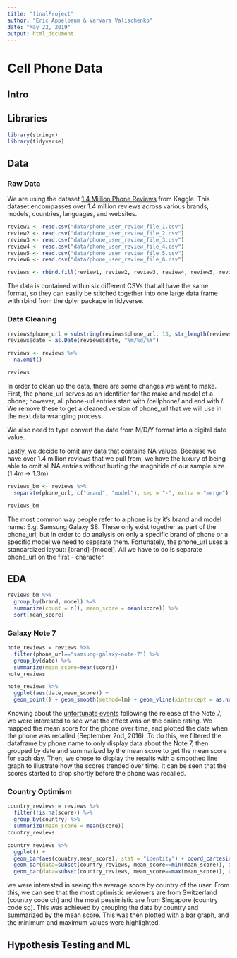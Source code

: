 ```yaml
---
title: "finalProject"
author: "Eric Appelbaum & Varvara Valischenko"
date: "May 22, 2019"
output: html_document
---
```


# Cell Phone Data

## Intro

## Libraries

```r
library(stringr)
library(tidyverse)
```

## Data

### Raw Data

We are using the dataset [1.4 Million Phone Reviews](https://www.kaggle.com/masaladata/14-million-cell-phone-reviews) from Kaggle. This dataset encompasses over 1.4 million reviews across various brands, models, countries, languages, and websites.

```r
review1 <- read.csv("data/phone_user_review_file_1.csv")
review2 <- read.csv("data/phone_user_review_file_2.csv")
review3 <- read.csv("data/phone_user_review_file_3.csv")
review4 <- read.csv("data/phone_user_review_file_4.csv")
review5 <- read.csv("data/phone_user_review_file_5.csv")
review6 <- read.csv("data/phone_user_review_file_6.csv")
```

```r
reviews <- rbind.fill(review1, review2, review3, review4, review5, review6)
```

The data is contained within six different CSVs that all have the same format, so they can easily be stitched together into one large data frame with rbind from the dplyr package in tidyverse.

### Data Cleaning

```r
reviews$phone_url = substring(reviews$phone_url, 13, str_length(reviews$phone_url)-1)
reviews$date = as.Date(reviews$date, "%m/%d/%Y")

reviews <- reviews %>%
  na.omit()

reviews
```

In order to clean up the data, there are some changes we want to make. First, the phone_url serves as an identifier for the make and model of a phone; however, all phone-url entries start with /cellphone/ and end with /. We remove these to get a cleaned version of phone_url that we will use in the next data wrangling process.

We also need to type convert the date from M/D/Y format into a digital date value.

Lastly, we decide to omit any data that contains NA values. Because we have over 1.4 million reviews that we pull from, we have the luxury of being able to omit all NA entries without hurting the magnitide of our sample size. (1.4m -> 1.3m)

```r
reviews_bm <- reviews %>%
  separate(phone_url, c("brand", "model"), sep = "-", extra = "merge")

reviews_bm
```

The most common way people refer to a phone is by it's brand and model name: E.g. Samsung Galaxy S8. These only exist together as part of the phone_url, but in order to do analysis on only a specific brand of phone or a specific model we need to separate them. Fortunately, the phone_url uses a standardized layout: [brand]-[model]. All we have to do is separate phone_url on the first - character.

## EDA

```r
reviews_bm %>%
  group_by(brand, model) %>%
  summarize(count = n(), mean_score = mean(score)) %>%
  sort(mean_score)
```

### Galaxy Note 7
```r

note_reviews = reviews %>%
  filter(phone_url=="samsung-galaxy-note-7") %>%
  group_by(date) %>%
  summarize(mean_score=mean(score))
note_reviews

note_reviews %>%
  ggplot(aes(date,mean_score)) +
  geom_point() + geom_smooth(method=lm) + geom_vline(xintercept = as.numeric(as.Date("2016-09-02")), color="red")

```
Knowing about the [unfortunate events](https://www.theverge.com/2016/9/2/12767670/samsung-galaxy-note-7-recall-fire-risk) following the release of the Note 7, we were interested to see what the effect was on the online rating. We mapped the mean score for the phone over time, and plotted the date when the phone was recalled (September 2nd, 2016). To do this, we filtered the dataframe by phone name to only display data about the Note 7, then grouped by date and summarized by the mean score to get the mean score for each day. Then, we chose to display the results with a smoothed line graph to illustrate how the scores trended over time. It can be seen that the scores started to drop shortly before the phone was recalled. 

### Country Optimism
```r
country_reviews = reviews %>%
  filter(!is.na(score)) %>%
  group_by(country) %>%
  summarize(mean_score = mean(score))
country_reviews

country_reviews %>%
  ggplot() +
  geom_bar(aes(country,mean_score), stat = "identity") + coord_cartesian(ylim=c(6.0,10.0)) +
  geom_bar(data=subset(country_reviews, mean_score==min(mean_score)), aes(country, mean_score), fill="red", stat="identity") +
  geom_bar(data=subset(country_reviews, mean_score==max(mean_score)), aes(country, mean_score), fill="cyan", stat="identity") 

```
we were interested in seeing the average score by country of the user. From this, we can see that the most optimistic reviewers are from Switzerland (country code ch) and the most pessimistic are from Singapore (country code sg). This was achieved by grouping the data by country and summarized by the mean score. This was then plotted with a bar graph, and the minimum and maximum values were highlighted. 


## Hypothesis Testing and ML
